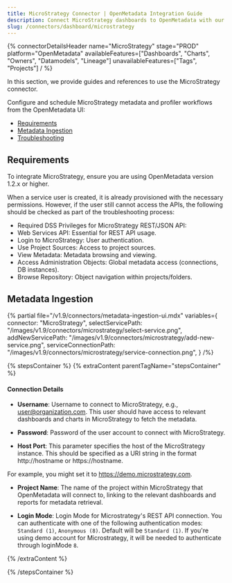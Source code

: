 ```yaml
---
title: MicroStrategy Connector | OpenMetadata Integration Guide
description: Connect MicroStrategy dashboards to OpenMetadata with our comprehensive connector guide. Setup instructions, configuration options, and metadata extraction steps.
slug: /connectors/dashboard/microstrategy
---
```






{% connectorDetailsHeader
  name="MicroStrategy"
  stage="PROD"
  platform="OpenMetadata"
  availableFeatures=["Dashboards", "Charts", "Owners", "Datamodels", "Lineage"]
  unavailableFeatures=["Tags", "Projects"]
/ %}

In this section, we provide guides and references to use the MicroStrategy connector.

Configure and schedule MicroStrategy metadata and profiler workflows from the OpenMetadata UI:

- [Requirements](#requirements)
- [Metadata Ingestion](#metadata-ingestion)
- [Troubleshooting](/connectors/dashboard/microstrategy/troubleshooting)

<IngestionModeTiles yamlPath="/snippets/connectors/dashboard/microstrategy/yaml" />

## Requirements

To integrate MicroStrategy, ensure you are using OpenMetadata version 1.2.x or higher.

When a service user is created, it is already provisioned with the necessary permissions.
However, if the user still cannot access the APIs, the following should be checked as part of the troubleshooting process:
- Required DSS Privileges for MicroStrategy REST/JSON API:
- Web Services API: Essential for REST API usage.
- Login to MicroStrategy: User authentication.
- Use Project Sources: Access to project sources.
- View Metadata: Metadata browsing and viewing.
- Access Administration Objects: Global metadata access (connections, DB instances).
- Browse Repository: Object navigation within projects/folders.

## Metadata Ingestion

{% partial 
  file="/v1.9/connectors/metadata-ingestion-ui.mdx" 
  variables={
    connector: "MicroStrategy", 
    selectServicePath: "/images/v1.9/connectors/microstrategy/select-service.png",
    addNewServicePath: "/images/v1.9/connectors/microstrategy/add-new-service.png",
    serviceConnectionPath: "/images/v1.9/connectors/microstrategy/service-connection.png",
} 
/%}

{% stepsContainer %}
{% extraContent parentTagName="stepsContainer" %}

#### Connection Details

- **Username**: Username to connect to MicroStrategy, e.g., user@organization.com. This user should have access to relevant dashboards and charts in MicroStrategy to fetch the metadata.

- **Password**: Password of the user account to connect with MicroStrategy.

- **Host Port**: This parameter specifies the host of the MicroStrategy instance. This should be specified as a URI string in the format http://hostname or https://hostname.

For example, you might set it to https://demo.microstrategy.com.

- **Project Name**: The name of the project within MicroStrategy that OpenMetadata will connect to, linking to the relevant dashboards and reports for metadata retrieval.

- **Login Mode**: Login Mode for Microstrategy's REST API connection. You can authenticate with one of the following authentication modes: `Standard (1)`, `Anonymous (8)`. Default will be `Standard (1)`.
If you're using demo account for Microstrategy, it will be needed to authenticate through loginMode `8`.

{% /extraContent %}

<TestConnection />

<ConfigureIngestion />

<IngestionScheduleAndDeploy />

{% /stepsContainer %}
